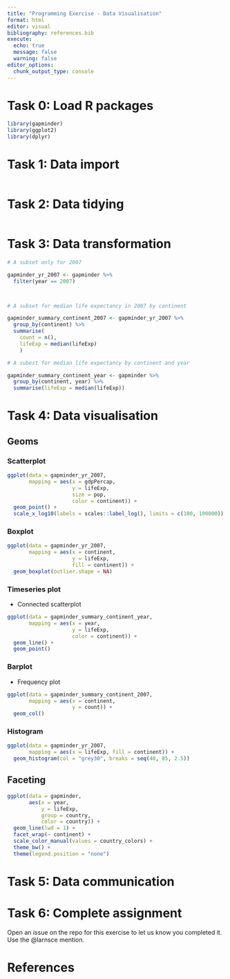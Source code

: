 ```yaml
---
title: "Programming Exercise - Data Visualisation"
format: html
editor: visual
bibliography: references.bib
execute:
  echo: true
  message: false
  warning: false
editor_options: 
  chunk_output_type: console
---
```



# Task 0: Load R packages

```r

library(gapminder)
library(ggplot2)
library(dplyr)

```

# Task 1: Data import

```r

```

# Task 2: Data tidying 

```r

```


# Task 3: Data transformation

```r

# A subset only for 2007

gapminder_yr_2007 <- gapminder %>% 
  filter(year == 2007)



# A subset for median life expectancy in 2007 by continent

gapminder_summary_continent_2007 <- gapminder_yr_2007 %>% 
  group_by(continent) %>% 
  summarise(
    count = n(),
    lifeExp = median(lifeExp)
    )

# A subest for median life expectancy by continent and year

gapminder_summary_continent_year <- gapminder %>%
  group_by(continent, year) %>% 
  summarise(lifeExp = median(lifeExp))

```

# Task 4: Data visualisation

## Geoms

### Scatterplot

```r

ggplot(data = gapminder_yr_2007,
       mapping = aes(x = gdpPercap,
                     y = lifeExp,
                     size = pop,
                     color = continent)) +
  geom_point() +
  scale_x_log10(labels = scales::label_log(), limits = c(100, 100000))  

```


### Boxplot

```r

ggplot(data = gapminder_yr_2007,
       mapping = aes(x = continent,
                     y = lifeExp,
                     fill = continent)) +
  geom_boxplot(outlier.shape = NA) 

```

### Timeseries plot

- Connected scatterplot

```r

ggplot(data = gapminder_summary_continent_year,
       mapping = aes(x = year,
                     y = lifeExp,
                     color = continent)) +
  geom_line() +
  geom_point() 

```

### Barplot 

- Frequency plot

```r

ggplot(data = gapminder_summary_continent_2007,
       mapping = aes(x = continent,
                     y = count)) +
  geom_col()
```


### Histogram

```r

ggplot(data = gapminder_yr_2007,
       mapping = aes(x = lifeExp, fill = continent)) +
  geom_histogram(col = "grey30", breaks = seq(40, 85, 2.5)) 

```

## Faceting

```r

ggplot(data = gapminder,
       aes(x = year, 
           y = lifeExp, 
           group = country, 
           color = country)) +
  geom_line(lwd = 1) + 
  facet_wrap(~ continent) +
  scale_color_manual(values = country_colors) +
  theme_bw() +
  theme(legend.position = "none") 

```


# Task 5: Data communication



# Task 6: Complete assignment

Open an issue on the repo for this exercise to let us know you completed it. Use the @larnsce mention.

# References

